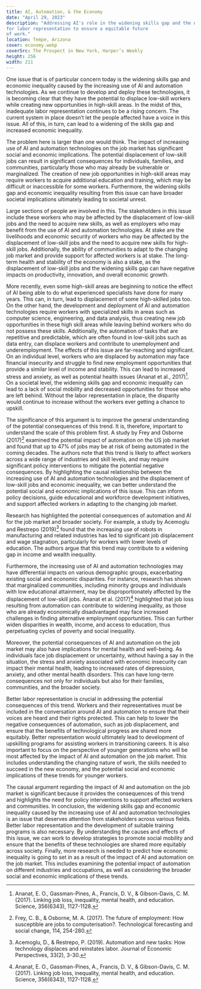 ```yaml
---
title: AI, Automation, & the Economy
date: "April 29, 2023"
description: "Addressing AI's role in the widening skills gap and the need
for labor representation to ensure a equitable future 
of work."
location: Tempe, Arizona
cover: economy.webp
coverSrc: The Prospect in New York, Harper’s Weekly
height: 256
width: 211
---
```


One issue that is of particular concern today is the widening skills gap and
economic inequality caused by the increasing use of AI and automation
technologies. As we continue to develop and deploy these technologies, it is
becoming clear that they have the potential to displace low-skill workers while
creating new opportunities in high-skill areas. In the midst of this, inadequate
labor representation continues to be a rising concern. The current system in
place doesn’t let the people affected have a voice in this issue. All of this,
in turn, can lead to a widening of the skills gap and increased economic
inequality.

The problem here is larger than one would think. The impact of increasing use of
AI and automation technologies on the job market has significant social and
economic implications. The potential displacement of low-skill jobs can result
in significant consequences for individuals, families, and communities,
particularly those who may already be vulnerable or marginalized. The creation
of new job opportunities in high-skill areas may require workers to acquire
additional education and training, which may be difficult or inaccessible for
some workers. Furthermore, the widening skills gap and economic inequality
resulting from this issue can have broader societal implications ultimately
leading to societal unrest.

Large sections of people are involved in this. The stakeholders in this issue
include these workers who may be affected by the displacement of low-skill jobs
and the need to acquire new skills, as well as employers who may benefit from
the use of AI and automation technologies. At stake are the livelihoods and
economic security of workers who may be affected by the displacement of
low-skill jobs and the need to acquire new skills for high-skill jobs.
Additionally, the ability of communities to adapt to the changing job market and
provide support for affected workers is at stake. The long-term health and
stability of the economy is also a stake, as the displacement of low-skill jobs
and the widening skills gap can have negative impacts on productivity,
innovation, and overall economic growth.

More recently, even some high-skill areas are beginning to notice the effect of
AI being able to do what experienced specialists have done for many years. This
can, in turn, lead to displacement of some high-skilled jobs too. On the other
hand, the development and deployment of AI and automation technologies require
workers with specialized skills in areas such as computer science, engineering,
and data analysis, thus creating new job opportunities in these high skill areas
while leaving behind workers who do not possess these skills. Additionally, the
automation of tasks that are repetitive and predictable, which are often found
in low-skill jobs such as data entry, can displace workers and contribute to
unemployment and underemployment. The effects of this issue are far-reaching and
significant. On an individual level, workers who are displaced by automation may
face financial insecurity and struggle to find new employment opportunities that
provide a similar level of income and stability. This can lead to increased
stress and anxiety, as well as potential health issues (Ananat et al., 2017)[^1].
On a societal level, the widening skills gap and economic inequality
can lead to a lack of social mobility and decreased opportunities for those who
are left behind. Without the labor representation in place, the disparity would
continue to increase without the workers ever getting a chance to upskill.

The significance of this argument is to improve the general understanding of the
potential consequences of this trend. It is, therefore, important to understand
the scale of this problem first. A study by Frey and Osborne (2017)[^2] examined
the potential impact of automation on the US job market and found that up to 47%
of jobs may be at risk of being automated in the coming decades. The authors
note that this trend is likely to affect workers across a wide range of
industries and skill levels, and may require significant policy interventions to
mitigate the potential negative consequences. By highlighting the causal
relationship between the increasing use of AI and automation technologies and
the displacement of low-skill jobs and economic inequality, we can better
understand the potential social and economic implications of this issue. This
can inform policy decisions, guide educational and workforce development
initiatives, and support affected workers in adapting to the changing job
market.

Research has highlighted the potential consequences of automation and AI for the
job market and broader society. For example, a study by Acemoglu and Restrepo
(2019)[^3] found that the increasing use of robots in manufacturing and related
industries has led to significant job displacement and wage stagnation,
particularly for workers with lower levels of education. The authors argue that
this trend may contribute to a widening gap in income and wealth inequality.

Furthermore, the increasing use of AI and automation technologies may have
differential impacts on various demographic groups, exacerbating existing social
and economic disparities. For instance, research has shown that marginalized
communities, including minority groups and individuals with low educational
attainment, may be disproportionately affected by the displacement of low-skill
jobs. Ananat et al. (2017)[^1] highlighted that job loss resulting from
automation can contribute to widening inequality, as those who are already
economically disadvantaged may face increased challenges in finding alternative
employment opportunities. This can further widen disparities in wealth, income,
and access to education, thus perpetuating cycles of poverty and social
inequality.

Moreover, the potential consequences of AI and automation on the job market may
also have implications for mental health and well-being. As individuals face job
displacement or uncertainty, without having a say in the situation, the stress
and anxiety associated with economic insecurity can impact their mental health,
leading to increased rates of depression, anxiety, and other mental health
disorders. This can have long-term consequences not only for individuals but
also for their families, communities, and the broader society.

Better labor representation is crucial in addressing the potential consequences
of this trend. Workers and their representatives must be included in the
conversation around AI and automation to ensure that their voices are heard and
their rights protected. This can help to lower the negative consequences of
automation, such as job displacement, and ensure that the benefits of
technological progress are shared more equitably. Better representation would
ultimately lead to development of upskilling programs for assisting workers in
transitioning careers. It is also important to focus on the perspective of
younger generations who will be most affected by the impact of AI and automation
on the job market. This includes understanding the changing nature of work, the
skills needed to succeed in the new economy, and the potential social and
economic implications of these trends for younger workers.

The causal argument regarding the impact of AI and automation on the job market
is significant because it provides the consequences of this trend and highlights
the need for policy interventions to support affected workers and communities.
In conclusion, the widening skills gap and economic inequality caused by the
increasing use of AI and automation technologies is an issue that deserves
attention from stakeholders across various fields. Better labor representation
and the development of suitable training programs is also necessary. By
understanding the causes and effects of this issue, we can work to develop
strategies to promote social mobility and ensure that the benefits of these
technologies are shared more equitably across society. Finally, more research is
needed to predict how economic inequality is going to set in as a result of the
impact of AI and automation on the job market. This includes examining the
potential impact of automation on different industries and occupations, as well
as considering the broader social and economic implications of these trends.

[^1]:
    Ananat, E. O., Gassman-Pines, A., Francis, D. V., & Gibson-Davis, C. M.
    (2017). Linking job loss, inequality, mental health, and education. Science,
    356(6343), 1127-1128.
    [^2]: Frey, C. B., & Osborne, M. A. (2017). The future of employment: How
    susceptible are jobs to computerisation?. Technological forecasting and
    social change, 114, 254-280.
    [^3]: Acemoglu, D., & Restrepo, P. (2019). Automation and new tasks: How
    technology displaces and reinstates labor. Journal of Economic Perspectives,
    33(2), 3-30.
